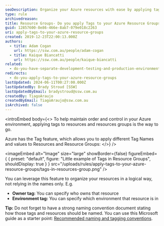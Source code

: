 ```yaml
---
seoDescription: Organize your Azure resources with ease by applying tags to resource groups and leveraging a strong naming convention for efficient management
type: rule
archivedreason:
title: Resource Groups- Do you apply Tags to your Azure Resource Groups?
guid: 12857600-8e86-466e-8ab7-079e018c2263
uri: apply-tags-to-your-azure-resource-groups
created: 2019-12-23T22:00:13.000Z
authors:
  - title: Adam Cogan
    url: https://ssw.com.au/people/adam-cogan
  - title: Kaique Biancatti
    url: https://ssw.com.au/people/kaique-biancatti
related:
  - do-you-have-separate-development-testing-and-production-environments
redirects:
  - do-you-apply-tags-to-your-azure-resource-groups
lastUpdated: 2024-06-11T00:27:00.000Z
lastUpdatedBy: Brady Stroud [SSW]
lastUpdatedByEmail: bradystroud@ssw.com.au
createdBy: TiagoAraujo
createdByEmail: TiagoAraujo@ssw.com.au
isArchived: false
---
```


<introEmbed
  body={<>
To help maintain order and control in your Azure environment, applying tags to resources and resources groups is the way to go.

Azure has the Tag feature, which allows you to apply different Tag Names and values to Resources and Resource Groups:
  </>}
/>

<imageEmbed
  alt="Image"
  size="large"
  showBorder={false}
  figureEmbed={ {
    preset: "default",
    figure: "Little example of Tags in Resource Groups",
    shouldDisplay: true
  } }
  src="/uploads/rules/apply-tags-to-your-azure-resource-groups/tags-in-resources-group.png"
/>

You can leverage this feature to organize your resources in a logical way, not relying in the names only. E.g.

* **Owner tag:** You can specify who owns that resource
* **Environment tag:** You can specify which environment that resource is in

**Tip:** Do not forget to have a strong naming convention document stating how those tags and resources should be named. You can use this Microsoft guide as a starter point: [Recommended naming and tagging conventions](https://docs.microsoft.com/en-us/azure/cloud-adoption-framework/ready/azure-best-practices/naming-and-tagging?WT.mc_id=AZ-MVP-33518).

